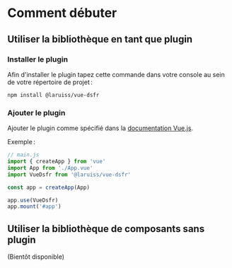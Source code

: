 
<Meta title="Docs/Guide d’utilisation" />

# Comment débuter

## Utiliser la bibliothèque en tant que plugin

### Installer le plugin

Afin d'installer le plugin tapez cette commande dans votre console au sein de votre répertoire de projet :

```shell
npm install @laruiss/vue-dsfr
```

### Ajouter le plugin

Ajouter le plugin comme spécifié dans la [documentation Vue.js](https://v3.vuejs.org/guide/plugins.html#using-a-plugin 'Using a plugin').

Exemple :

```js
// main.js
import { createApp } from 'vue'
import App from './App.vue'
import VueDsfr from '@laruiss/vue-dsfr'

const app = createApp(App)

app.use(VueDsfr)
app.mount('#app')
```

## Utiliser la bibliothèque de composants sans plugin

(Bientôt disponible)
